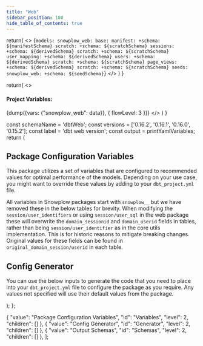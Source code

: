 ```yaml
---
title: "Web"
sidebar_position: 100
hide_table_of_contents: true
---
```



  return(
    <>
    <CodeBlock language="yaml">
    {`models:
  snowplow_web:
    base:
      manifest:
        +schema: ${manifestSchema}
      scratch:
        +schema: ${scratchSchema}
    sessions:
      +schema: ${derivedSchema}
      scratch:
        +schema: ${scratchSchema}
    user_mapping:
      +schema: ${derivedSchema}
    users:
      +schema: ${derivedSchema}
      scratch:
        +schema: ${scratchSchema}
    page_views:
      +schema: ${derivedSchema}
      scratch:
        +schema: ${scratchSchema}
seeds:
  snowplow_web:
    +schema: ${seedSchema}`}
        </CodeBlock>
    </>
  )
}

  return(
    <>
      <h4>Project Variables:</h4>
      <CodeBlock language="yaml">{dump({vars: {"snowplow_web": data}}, { flowLevel: 3 })}</CodeBlock>
    </>
  )
}

  const schemaName = 'dbtWeb';
  const versions = ['0.16.2', '0.16.1', '0.16.0', '0.15.2'];
  const label = 'dbt web version';
  const output = printYamlVariables;
  return (
      <DbtCongfigurationPage schemaName={schemaName} versions={versions} label={label}>
        <JsonToTable>
            <h2 id="Variables">Package Configuration Variables</h2>
            <p>This package utilizes a set of variables that are configured to recommended values for optimal performance of the models. Depending on your use case, you might want to override these values by adding to your <code>dbt_project.yml</code> file.</p>
            <Admonition type="note">
              All variables in Snowplow packages start with `snowplow__` but we have removed these in the below tables for brevity.
            </Admonition>
            <Admonition type="tip">
              When modifying the <code>session/user_identifiers</code> or using <code>session/user_sql</code> in the web package these will overwrite the <code>domain_sessionid</code> and <code>domain_userid</code> fields in tables, rather than being <code>session/user_identifier</code> as in the core utils implementation. This is for historic reasons to mitigate breaking changes. Original values for these fields can be found in `original_domain_session/userid` in each table.
            </Admonition>
        </JsonToTable>
        <JsonSchemaGenerator output={output}>
            <h2 id="Generator">Config Generator</h2>
            <p>You can use the below inputs to generate the code that you need to place into your <code>dbt_project.yml</code> file to configure the package as you require. Any values not specified will use their default values from the package.</p>
        </JsonSchemaGenerator>
      </DbtCongfigurationPage>
    );
  };

<MyMdxComponent/>


{
  "value": "Package Configuration Variables",
  "id": "Variables",
  "level": 2,
  "children": []
},
{
  "value": "Config Generator",
  "id": "Generator",
  "level": 2,
  "children": []
},
{
  "value": "Output Schemas",
  "id": "Schemas",
  "level": 2,
  "children": []
},
];
